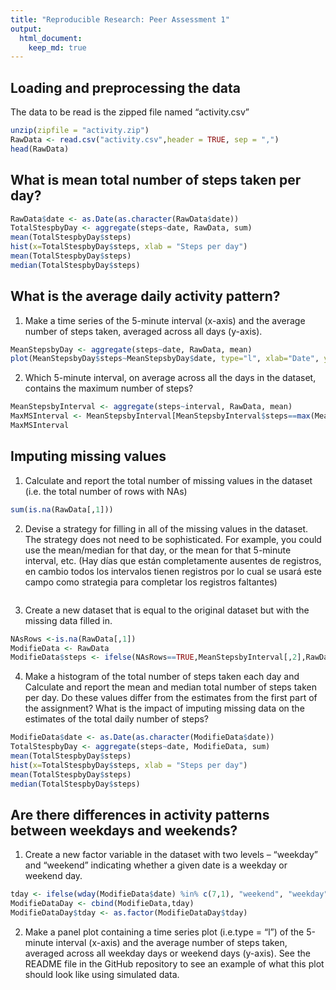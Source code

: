 ```yaml
---
title: "Reproducible Research: Peer Assessment 1"
output: 
  html_document:
    keep_md: true
---
```



## Loading and preprocessing the data
The data to be read is the zipped file named "activity.csv"
```r
unzip(zipfile = "activity.zip")
RawData <- read.csv("activity.csv",header = TRUE, sep = ",")
head(RawData)
```



## What is mean total number of steps taken per day?
```r
RawData$date <- as.Date(as.character(RawData$date))
TotalStespbyDay <- aggregate(steps~date, RawData, sum)
mean(TotalStespbyDay$steps)
hist(x=TotalStespbyDay$steps, xlab = "Steps per day")
mean(TotalStespbyDay$steps)
median(TotalStespbyDay$steps)
```

## What is the average daily activity pattern?
1. Make a time series of the 5-minute interval (x-axis) and the average number of steps taken, averaged across all days (y-axis).
```r
MeanStepsbyDay <- aggregate(steps~date, RawData, mean)
plot(MeanStepsbyDay$steps~MeanStepsbyDay$date, type="l", xlab="Date", ylab="Mean Steps in a day", main="Time Series of Average Steps per Day")
```

2. Which 5-minute interval, on average across all the days in the dataset, contains the maximum number of steps?
```r
MeanStepsbyInterval <- aggregate(steps~interval, RawData, mean)
MaxMSInterval <- MeanStepsbyInterval[MeanStepsbyInterval$steps==max(MeanStepsbyInterval$steps),1]
MaxMSInterval
```



## Imputing missing values
1. Calculate and report the total number of missing values in the dataset (i.e. the total number of rows with NAs)
```r
sum(is.na(RawData[,1]))
```

2. Devise a strategy for filling in all of the missing values in the dataset. The strategy does not need to be sophisticated. For example, you could use the mean/median for that day, or the mean for that 5-minute interval, etc.
(Hay días que están completamente ausentes de registros, en cambio todos los intervalos tienen registros por lo cual se usará este campo como strategia para completar los registros faltantes)
```r

```

3. Create a new dataset that is equal to the original dataset but with the missing data filled in.
```r
NAsRows <-is.na(RawData[,1])
ModifieData <- RawData
ModifieData$steps <- ifelse(NAsRows==TRUE,MeanStepsbyInterval[,2],RawData[,1])
```



4. Make a histogram of the total number of steps taken each day and Calculate and report the mean and median total number of steps taken per day. Do these values differ from the estimates from the first part of the assignment? What is the impact of imputing missing data on the estimates of the total daily number of steps?
```r
ModifieData$date <- as.Date(as.character(ModifieData$date))
TotalStespbyDay <- aggregate(steps~date, ModifieData, sum)
mean(TotalStespbyDay$steps)
hist(x=TotalStespbyDay$steps, xlab = "Steps per day")
mean(TotalStespbyDay$steps)
median(TotalStespbyDay$steps)
```



## Are there differences in activity patterns between weekdays and weekends?
1. Create a new factor variable in the dataset with two levels – “weekday” and “weekend” indicating whether a given date is a weekday or weekend day.
```r
tday <- ifelse(wday(ModifieData$date) %in% c(7,1), "weekend", "weekday")
ModifieDataDay <- cbind(ModifieData,tday)
ModifieDataDay$tday <- as.factor(ModifieDataDay$tday)
```


2. Make a panel plot containing a time series plot (i.e.type = "l") of the 5-minute interval (x-axis) and the average number of steps taken, averaged across all weekday days or weekend days (y-axis). See the README file in the GitHub repository to see an example of what this plot should look like using simulated data.









